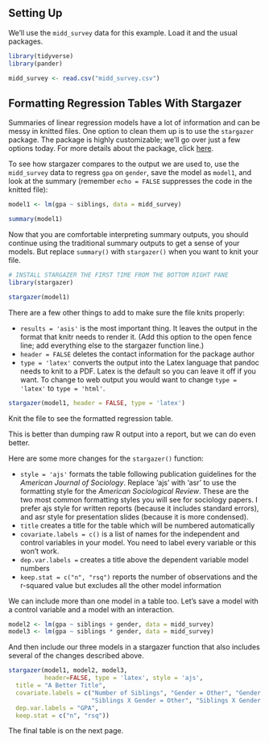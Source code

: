 ## Setting Up

We'll use the `midd_survey` data for this example. Load it and the usual packages.

```r
library(tidyverse)
library(pander)

midd_survey <- read.csv("midd_survey.csv")
```

## Formatting Regression Tables With Stargazer

Summaries of linear regression models have a lot of information and can be messy in knitted files. One option to clean them up is to use the `stargazer` package. The package is highly customizable; we'll go over just a few options today. For more details about the package, click [here](http://jakeruss.com/cheatsheets/stargazer.html). 

To see how stargazer compares to the output we are used to, use the `midd_survey` data to regress `gpa` on `gender`, save the model as `model1`, and look at the summary (remember `echo = FALSE` suppresses the code in the knitted file):

```r
model1 <- lm(gpa ~ siblings, data = midd_survey)

summary(model1)
```

Now that you are comfortable interpreting summary outputs, you should continue using the traditional summary outputs to get a sense of your models. But replace `summary()` with `stargazer()` when you want to knit your file. 

```r
# INSTALL STARGAZER THE FIRST TIME FROM THE BOTTOM RIGHT PANE
library(stargazer)

stargazer(model1)
```

There are a few other things to add to make sure the file knits properly:

- `results = 'asis'` is the most important thing. It leaves the output in the format that knitr needs to render it. (Add this option to the open fence line; add everything else to the stargazer function line.)
- `header = FALSE` deletes the contact information for the package author
- `type = 'latex'` converts the output into the Latex language that pandoc needs to knit to a PDF. Latex is the default so you can leave it off if you want. To change to web output you would want to change `type = 'latex'` to `type = 'html'`.

```r
stargazer(model1, header = FALSE, type = 'latex')
```

Knit the file to see the formatted regression table. 

\pagebreak

This is better than dumping raw R output into a report, but we can do even better. 

Here are some more changes for the `stargazer()` function:

- `style = 'ajs'` formats the table following publication guidelines for the *American Journal of Sociology*. Replace 'ajs' with 'asr' to use the formatting style for the *American Sociological Review*. These are the two most common formatting styles you will see for sociology papers. I prefer ajs style for written reports (because it includes standard errors), and asr style for presentation slides (because it is more condensed).
- `title` creates a title for the table which will be numbered automatically
- `covariate.labels = c()` is a list of names for the independent and control variables in your model. You need to label every variable or this won't work.
- `dep.var.labels = ` creates a title above the dependent variable model numbers
- `keep.stat = c("n", "rsq")` reports the number of observations and the r-squared value but excludes all the other model information

We can include more than one model in a table too. Let's save a model with a control variable and a model with an interaction.

```r
model2 <- lm(gpa ~ siblings + gender, data = midd_survey)
model3 <- lm(gpa ~ siblings * gender, data = midd_survey)
```

And then include our three models in a stargazer function that also includes several of the changes described above.

```r
stargazer(model1, model2, model3,
          header=FALSE, type = 'latex', style = 'ajs',
  title = "A Better Title",
  covariate.labels = c("Number of Siblings", "Gender = Other", "Gender = Woman",
                       "Siblings X Gender = Other", "Siblings X Gender = Woman"),
  dep.var.labels = "GPA",
  keep.stat = c("n", "rsq"))
```

The final table is on the next page.